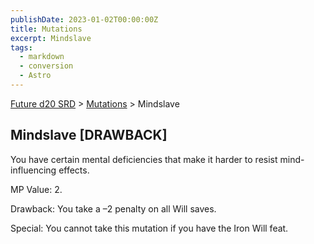 ```yaml
---
publishDate: 2023-01-02T00:00:00Z
title: Mutations
excerpt: Mindslave
tags:
  - markdown
  - conversion
  - Astro
---
```






[Future d20 SRD](/#futureD20) > [Mutations](future-d20-srd-mutations-index) > Mindslave




## Mindslave [DRAWBACK]


You have certain mental deficiencies that make it harder to resist mind-influencing effects.


MP Value: 2.


Drawback: You take a –2 penalty on all Will saves.


Special: You cannot take this mutation if you have the Iron Will feat.



